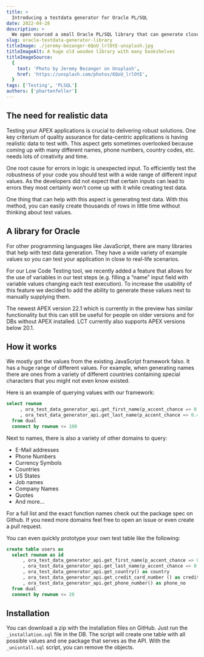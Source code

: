 ```yaml
---
title: >
  Introducing a testdata generator for Oracle PL/SQL
date: 2022-04-28
description: >
  We open sourced a small Oracle PL/SQL library that can generate close-to-life test data.
slug: oracle-testdata-generator-library
titleImage: ./jeremy-bezanger-6QoU_lrlOtE-unsplash.jpg
titleImageAlt: A huge old wooden library with many bookshelves
titleImageSource:
  {
    text: 'Photo by Jeremy Bezanger on Unsplash',
    href: 'https://unsplash.com/photos/6QoU_lrlOtE',
  }
tags: ['Testing', 'PLSQL']
authors: ['phartenfeller']
---
```


## The need for realistic data

Testing your APEX applications is crucial to delivering robust solutions. One key criterium of quality assurance for data-centric applications is having realistic data to test with. This aspect gets sometimes overlooked because coming up with many different names, phone numbers, country codes, etc. needs lots of creativity and time.

One root cause for errors in logic is unexpected input. To efficiently test the robustness of your code you should test with a wide range of different input values. As the developers did not expect that certain inputs can lead to errors they most certainly won’t come up with it while creating test data.

One thing that can help with this aspect is generating test data. With this method, you can easily create thousands of rows in little time without thinking about test values.

## A library for Oracle

For other programming languages like JavaScript, there are many libraries that help with test data generation. They have a wide variety of example values so you can test your application in close to real-life scenarios.

For our Low Code Testing tool, we recently added a feature that allows for the use of variables in our test steps (e.g. filling a “name” input field with variable values changing each test execution). To increase the usability of this feature we decided to add the ability to generate these values next to manually supplying them.

The newest APEX version 22.1 which is currently in the preview has similar functionality but this can still be useful for people on older versions and for DBs without APEX installed. LCT currently also supports APEX versions below 20.1.

## How it works

We mostly got the values from the existing JavaScript framework falso. It has a huge range of different values. For example, when generating names there are ones from a variety of different countries containing special characters that you might not even know existed.

Here is an example of querying values with our framework:

```sql
select rownum
     , ora_test_data_generator_api.get_first_name(p_accent_chance => 0.4)
     , ora_test_data_generator_api.get_last_name(p_accent_chance => 0.4)
  from dual
  connect by rownum <= 100
```

Next to names, there is also a variety of other domains to query:

- E-Mail addresses
- Phone Numbers
- Currency Symbols
- Countries
- US States
- Job names
- Company Names
- Quotes
- And more…

For a full list and the exact function names check out the package spec on Github. If you need more domains feel free to open an issue or even create a pull request.

You can even quickly prototype your own test table like the following:

```sql
create table users as
  select rownum as id
      , ora_test_data_generator_api.get_first_name(p_accent_chance => 0.05) as first_name
      , ora_test_data_generator_api.get_last_name(p_accent_chance => 0.05) as last_name
      , ora_test_data_generator_api.get_country() as country
      , ora_test_data_generator_api.get_credit_card_number () as credit_card_no
      , ora_test_data_generator_api.get_phone_number() as phone_no
  from dual
  connect by rownum <= 20
```

## Installation

You can download a zip with the installation files on GitHub. Just run the `_installation.sql` file in the DB. The script will create one table with all possible values and one package that serves as the API. With the `_unisntall.sql` script, you can remove the objects.
